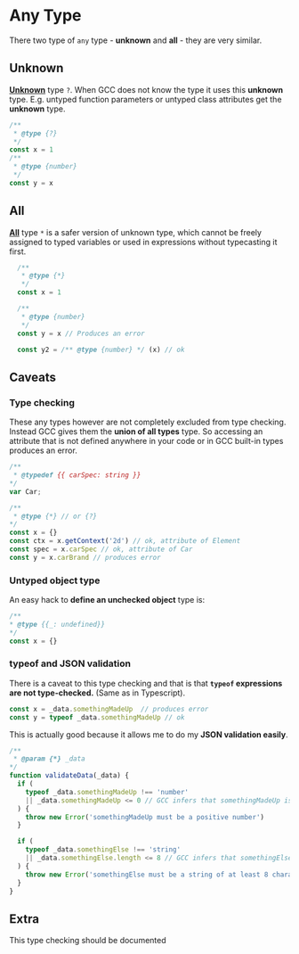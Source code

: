 # Any Type
There two type of `any` type - **unknown** and **all** - they are very similar.

## Unknown
[**Unknown**](https://github.com/google/closure-compiler/wiki/Types-in-the-Closure-Type-System#the-javascript-type-language) type `?`. When GCC does not know the type it uses this **unknown** type. E.g. untyped function parameters or untyped class attributes get the **unknown** type.

```js
/**
 * @type {?}
 */
const x = 1
/**
 * @type {number}
 */
const y = x
```

## All

[**All**](https://github.com/google/closure-compiler/wiki/Types-in-the-Closure-Type-System#the-javascript-type-language) type `*` is a safer version of unknown type, which cannot be freely assigned to typed variables or used in expressions without typecasting it first.

```js
  /**
   * @type {*}
   */
  const x = 1

  /**
   * @type {number}
   */
  const y = x // Produces an error

  const y2 = /** @type {number} */ (x) // ok
```

## Caveats

### Type checking

These any types however are not completely excluded from type checking. Instead GCC gives them the **union of all types** type. So accessing an attribute that is not defined anywhere in your code or in GCC built-in types produces an error.

```js
/**
 * @typedef {{ carSpec: string }}
*/
var Car;

/**
 * @type {*} // or {?}
*/
const x = {}
const ctx = x.getContext('2d') // ok, attribute of Element
const spec = x.carSpec // ok, attribute of Car
const y = x.carBrand // produces error
```

### Untyped object type
An easy hack to **define an unchecked object** type is:

```js
/**
* @type {{_: undefined}}
*/
const x = {}
```

### typeof and JSON validation
There is a caveat to this type checking and that is that **`typeof` expressions are not type-checked.** (Same as in Typescript).
  
```js
const x = _data.somethingMadeUp  // produces error
const y = typeof _data.somethingMadeUp // ok
```

This is actually good because it allows me to do my **JSON validation easily**.

```js
/**
 * @param {*} _data 
*/
function validateData(_data) {
  if (
    typeof _data.somethingMadeUp !== 'number'
    || _data.somethingMadeUp <= 0 // GCC infers that somethingMadeUp is a number and works as expected
  ) {
    throw new Error('somethingMadeUp must be a positive number')
  }

  if (
    typeof _data.somethingElse !== 'string'
    || _data.somethingElse.length <= 8 // GCC infers that somethingElse is a string
  ) {
    throw new Error('somethingElse must be a string of at least 8 characters')
  }
}
```

## Extra
<Todo>This type checking should be documented</Todo>
